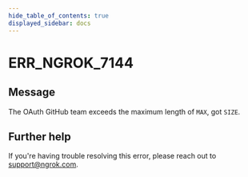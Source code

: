 ```yaml
---
hide_table_of_contents: true
displayed_sidebar: docs
---
```



# ERR_NGROK_7144

## Message

The OAuth GitHub team exceeds the maximum length of `MAX`, got `SIZE`.

<ErrorDetails error="err_ngrok_7144" />

## Further help

If you're having trouble resolving this error, please reach out to [support@ngrok.com](mailto:support@ngrok.com?subject=Help%20with%20ERR_NGROK_7144).
